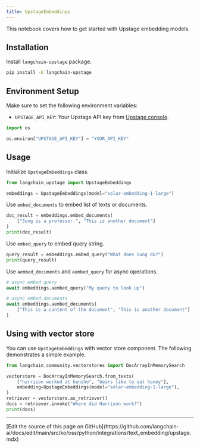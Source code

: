 ```yaml
---
title: UpstageEmbeddings
---
```


This notebook covers how to get started with Upstage embedding models.

## Installation

Install `langchain-upstage` package.

```bash
pip install -U langchain-upstage
```

## Environment Setup

Make sure to set the following environment variables:

- `UPSTAGE_API_KEY`: Your Upstage API key from [Upstage console](https://console.upstage.ai/).

```python
import os

os.environ["UPSTAGE_API_KEY"] = "YOUR_API_KEY"
```

## Usage

Initialize `UpstageEmbeddings` class.

```python
from langchain_upstage import UpstageEmbeddings

embeddings = UpstageEmbeddings(model="solar-embedding-1-large")
```

Use `embed_documents` to embed list of texts or documents.

```python
doc_result = embeddings.embed_documents(
    ["Sung is a professor.", "This is another document"]
)
print(doc_result)
```

Use `embed_query` to embed query string.

```python
query_result = embeddings.embed_query("What does Sung do?")
print(query_result)
```

Use `aembed_documents` and `aembed_query` for async operations.

```python
# async embed query
await embeddings.aembed_query("My query to look up")
```

```python
# async embed documents
await embeddings.aembed_documents(
    ["This is a content of the document", "This is another document"]
)
```

## Using with vector store

You can use `UpstageEmbeddings` with vector store component. The following demonstrates a simple example.

```python
from langchain_community.vectorstores import DocArrayInMemorySearch

vectorstore = DocArrayInMemorySearch.from_texts(
    ["harrison worked at kensho", "bears like to eat honey"],
    embedding=UpstageEmbeddings(model="solar-embedding-1-large"),
)
retriever = vectorstore.as_retriever()
docs = retriever.invoke("Where did Harrison work?")
print(docs)
```

---

<Callout icon="pen-to-square" iconType="regular">
  [Edit the source of this page on GitHub](https://github.com/langchain-ai/docs/edit/main/src/ko/oss/python/integrations/text_embedding/upstage.mdx)
</Callout>
